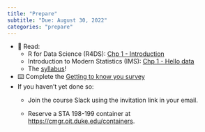```yaml
---
title: "Prepare"
subtitle: "Due: August 30, 2022"
categories: "prepare"
---
```


-   📖 Read:
    -   R for Data Science (R4DS): [Chp 1 - Introduction](https://r4ds.hadley.nz/intro.html)
    -   Introduction to Modern Statistics (IMS): [Chp 1 - Hello data](https://openintro-ims.netlify.app/data-hello.html)
    -   The [syllabus](/course-syllabus.html)!
-   ⌨️ Complete the [Getting to know you survey](https://sakai.duke.edu/samigo-app/servlet/Login?id=6fa7ebf3-01af-42a6-91ba-3e813d3901221661878395321)
-   If you haven't yet done so:
    -   Join the course Slack using the invitation link in your email.

    -   Reserve a STA 198-199 container at <https://cmgr.oit.duke.edu/containers>.

